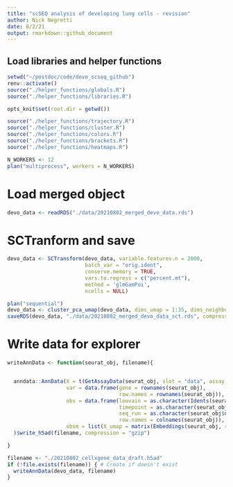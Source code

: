 ```yaml
---
title: "scSEQ analysis of developing lung cells - revision"
author: Nick Negretti
date: 8/2/21
output: rmarkdown::github_document
---
```


## Load libraries and helper functions
```r
setwd("~/postdoc/code/devo_scseq_github")
renv::activate()
source("./helper_functions/globals.R")
source("./helper_functions/libraries.R")

opts_knit$set(root.dir = getwd())

source("./helper_functions/trajectory.R")
source("./helper_functions/cluster.R")
source("./helper_functions/colors.R")
source("./helper_functions/brackets.R")
source("./helper_functions/heatmaps.R")

N_WORKERS <- 12
plan("multiprocess", workers = N_WORKERS)
```

# Load merged object
```r
devo_data <- readRDS("./data/20210802_merged_devo_data.rds")
```

# SCTranform and save
```r
devo_data <- SCTransform(devo_data, variable.features.n = 2000,
                         batch_var = "orig.ident",
                         conserve.memory = TRUE,
                         vars.to.regress = c("percent.mt"),
                         method = 'glmGamPoi',
                         ncells = NULL)
```

```r
plan("sequential")
devo_data <- cluster_pca_umap(devo_data, dims_umap = 1:35, dims_neighbors = 1:35, cluster_res = 0.6)
saveRDS(devo_data, "./data/20210802_merged_devo_data_sct.rds", compress = "bzip2")
```

# Write data for explorer
```r
writeAnnData <- function(seurat_obj, filename){


  anndata::AnnData(X = t(GetAssayData(seurat_obj, slot = "data", assay = "SCT")),
                   var = data.frame(gene = rownames(seurat_obj),
                                    row.names = rownames(seurat_obj)),
                   obs = data.frame(louvain = as.character(Idents(seurat_obj)),
                                    timepoint = as.character(seurat_obj$timepoint),
                                    seq_run = as.character(seurat_obj$orig.ident),
                                    row.names = colnames(seurat_obj)),
                   obsm = list(X_umap = matrix(Embeddings(seurat_obj, reduction = "umap"), ncol = 2))
  )$write_h5ad(filename, compression = "gzip")

}

filename <- "./20210802_cellxgene_data_draft.h5ad"
if (!file.exists(filename)) { # Create if doesn't exist
  writeAnnData(devo_data, filename)
}
```
